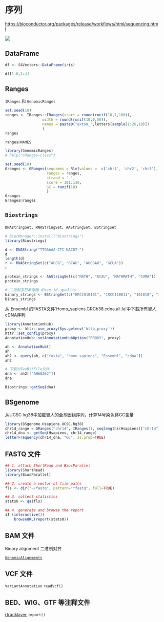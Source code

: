 # 序列

<https://bioconductor.org/packages/release/workflows/html/sequencing.html>

![](images/sequence.png){fig-align="center"}

## DataFrame

```r
df <- S4Vectors::DataFrame(iris)

df[1:6,1:4]
```

## Ranges

`IRanges` 和 `GenomicRanges`

```r
set.seed(10)
ranges <- IRanges::IRanges(start = round(runif(10,1,100)),
                 width = round(runif(10,0,50)),
                 names = paste0("exton_",letters[sample(1:26,10)])
                 )
ranges

ranges@NAMES
```

```r
library(GenomicRanges)
# help("GRanges-class")

set.seed(10)
Granges <- GRanges(seqnames = Rle(values =  c('chr1', 'chr2', 'chr3'),lengths =  c(3, 3, 4)),
                   ranges = ranges,
                   strand = '-',
                   score = 101:110,
                   GC = runif(10)
                   )
Granges
Granges@ranges

```

## `Biostrings`

`DNAstringSet`、`RNAStringSet`、`AAStringSet`、`BStringSet`

```r
# BiocManager::install("Biostrings") 
library(Biostrings) 

d <- DNAString("TTGAAAA-CTC-NACGT-")
d
length(d)
r <- RNAStringSet(c("AUCG", "GCAU", "AUCGAU", "GCUA"))
r
```

```r

protein_strings <- AAStringSet(c("MATH", "GCAU", "MATHMATH", "CUMA"))
protein_strings

# 二进制字符串存储 如seq_id、quality
binary_strings <- BStringSet(c("ERCC010101", "CRCC110011", "101010", "111000"))
binary_strings
```

从 Ensembl 的FASTA文件'Homo_sapiens.GRCh38.cdna.all.fa'中下载所有智人cDNA序列

```r
library(AnnotationHub)
proxy <- httr::use_proxy(Sys.getenv('http_proxy'))
httr::set_config(proxy)
AnnotationHub::setAnnotationHubOption("PROXY", proxy)

ah <- AnnotationHub()
ah
ah2 <- query(ah, c("fasta", "homo sapiens", "Ensembl", "cdna"))
ah2

# 下载为TwoBitFile文件
dna <- ah2[["AH68262"]]
dna

Biostrings::getSeq(dna)
```

## BSgenome

从UCSC hg38中加载智人的全基因组序列，计算14号染色体GC含量

```r
library(BSgenome.Hsapiens.UCSC.hg38)
chr14_range = GRanges("chr14", IRanges(1, seqlengths(Hsapiens)["chr14"]))
chr14_dna <- getSeq(Hsapiens, chr14_range)
letterFrequency(chr14_dna, "GC", as.prob=TRUE)
```

## FASTQ 文件

```r
## 1. attach ShortRead and BiocParallel
library(ShortRead)
library(BiocParallel)

## 2. create a vector of file paths
fls <- dir("~/fastq", pattern="*fastq", full=TRUE)

## 3. collect statistics
stats0 <- qa(fls)

## 4. generate and browse the report
if (interactive())
    browseURL(report(stats0))
```

## BAM 文件

Binary alignment 二进制对齐

[`GenomicAlignments`](https://bioconductor.org/packages/3.19/bioc/html/GenomicAlignments.html)

## VCF 文件

`VariantAnnotation` `readVcf()`

## BED、WIG、GTF 等注释文件

[rtracklayer](https://bioconductor.org/packages/3.19/bioc/html/rtracklayer.html) `impart()`
